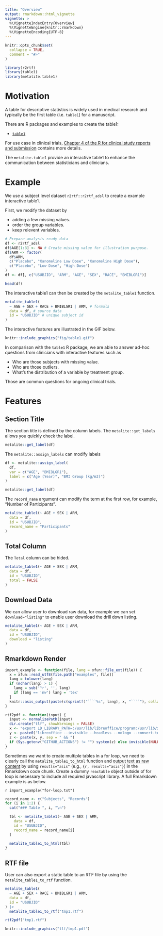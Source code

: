 ```yaml
---
title: "Overview"
output: rmarkdown::html_vignette
vignette: >
  %\VignetteIndexEntry{Overview}
  %\VignetteEngine{knitr::rmarkdown}
  %\VignetteEncoding{UTF-8}
---
```


```r
knitr::opts_chunk$set(
  collapse = TRUE,
  comment = "#>"
)
```

```r
library(r2rtf)
library(table1)
library(metalite.table1)
```

# Motivation 

A table for descriptive statistics is widely used 
in medical research and typically be the first table (i.e. `table1`) 
for a manuscript. 

There are R packages and examples to create the table1: 

- [`table1`](https://github.com/benjaminrich/table1)

For use case in clinical trials, 
[Chapter 4 of the R for clinical study reports and submission](https://r4csr.org/tlf-baseline.html) 
contains more details. 

The `metalite.table1` provide an interactive table1 to 
enhance the communication between statisticians and clinicians. 

# Example 

We use a subject level dataset `r2rtf::r2rtf_adsl` to create a example interactive table1. 

First, we modify the dataset by

- adding a few missing values.
- order the group variables.
- keep relevent variables. 

```r
# Prepare analysis ready data
df <- r2rtf_adsl
df$AGE[1:3] <- NA # Create missing value for illustration purpose.
df$ARM <- factor(
  df$ARM,
  c("Placebo", "Xanomeline Low Dose", "Xanomeline High Dose"),
  c("Placebo", "Low Dose", "High Dose")
)
df <- df[, c("USUBJID", "ARM", "AGE", "SEX", "RACE", "BMIBLGR1")]

head(df)
```

The interactive table1 can then be created by the `metalite_table1` function. 

```r
metalite_table1(
  ~ AGE + SEX + RACE + BMIBLGR1 | ARM, # formula
  data = df, # source data
  id = "USUBJID" # unique subject id
)
```


The interactive features are illustrated in the GIF below. 

```r
knitr::include_graphics("fig/table1.gif")
```

In comparison with the `table1` R package, 
we are able to answer ad-hoc questions from clinicians with interactive features such as 

- Who are those subjects with missing value. 
- Who are those outliers.  
- What's the distribution of a variable by treatment group. 

Those are common questions for ongoing clinical trials. 

# Features 

## Section Title 

The section title is defined by the column labels. 
The `metalite::get_labels` allows you quickly check the label. 

```r
metalite::get_label(df)
```

The `metalite::assign_labels` can modify labels 

```r
df <- metalite::assign_label(
  df,
  var = c("AGE", "BMIBLGR1"),
  label = c("Age (Year)", "BMI Group (kg/m2)")
)

metalite::get_label(df)
```

The `record_name` argument can modify the term at the first row, 
for example, "Number of Participants". 

```r
metalite_table1(~ AGE + SEX | ARM,
  data = df,
  id = "USUBJID",
  record_name = "Participants"
)
```

## Total Column 

The `Total` column can be hided. 

```r
metalite_table1(~ AGE + SEX | ARM,
  data = df,
  id = "USUBJID",
  total = FALSE
)
```

## Download Data 

We can allow user to download raw data, for example we can 
set `download="listing"` to enable user download the drill down listing. 

```r
metalite_table1(~ AGE + SEX | ARM,
  data = df,
  id = "USUBJID",
  download = "listing"
)
```

## Rmarkdown Render 

```r
import_example <- function(file, lang = xfun::file_ext(file)) {
  x = xfun::read_utf8(file.path("examples", file))
  lang = tolower(lang)
  if (nchar(lang) > 1) {
    lang = sub('^r', '', lang)
    if (lang == 'nw') lang = 'tex'
  }
  knitr::asis_output(paste(c(sprintf("````%s", lang), x, "````"), collapse = '\n'))
}

rtf2pdf <- function(input) {
  input <- normalizePath(input)
  dir.create("tlf", showWarnings = FALSE)
  x <- "export LD_LIBRARY_PATH=:/usr/lib/libreoffice/program:/usr/lib/x86_64-linux-gnu/"
  y <- paste0("libreoffice --invisible --headless --nologo --convert-to pdf --outdir tlf/ ", input)
  z <- paste(x, y, sep = " && ")
  if (Sys.getenv("GITHUB_ACTIONS") != "") system(z) else invisible(NULL)
}
```

Sometimes we want to create multiple tables in a for loop, 
we need to clearly call the `metalite_table1_to_html` function and 
[output text as raw content](https://bookdown.org/yihui/rmarkdown-cookbook/results-asis.html)
by using `resutls="asis"` (e.g., `{r, results="asis"}`) in the Rmarkdown code chunk. 
Create a dummy `reactable` object outside of for loop is necessary to include all 
required javascript library. A full Rmarkdown example is as below.

`r import_example("for-loop.txt")`

```r
record_name <- c("Subjects", "Records")
for (i in 1:2) {
  cat("### Table ", i, "\n")

  tbl <- metalite_table1(~ AGE + SEX | ARM,
    data = df,
    id = "USUBJID",
    record_name = record_name[i]
  )

  metalite_table1_to_html(tbl)
}
```

## RTF file 

User can also export a static table to an RTF file by using the `metalite_table1_to_rtf` function. 

```r
metalite_table1(
  ~ AGE + SEX + RACE + BMIBLGR1 | ARM, 
  data = df, 
  id = "USUBJID" 
) |>
  metalite_table1_to_rtf("tmp1.rtf")
```

```r
rtf2pdf("tmp1.rtf")
```

```r
knitr::include_graphics("tlf/tmp1.pdf")
```

